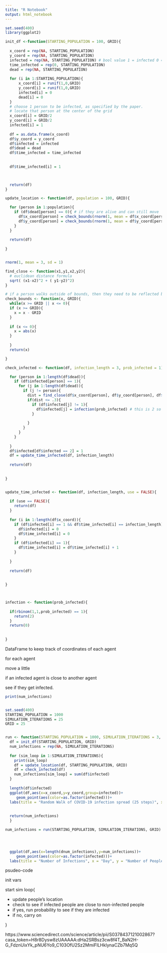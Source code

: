 ---
title: "R Notebook"
output: html_notebook
---

```{r}


set.seed(400)
library(ggplot2)

```




```{r}

init_df <-function(STARTING_POPULATION = 100, GRID){
  
  x_coord = rep(NA, STARTING_POPULATION)
  y_coord = rep(NA, STARTING_POPULATION)
  infected = rep(NA, STARTING_POPULATION) # bool value 1 = infected 0 = not infected
  time_infected = rep(0, STARTING_POPULATION)
  dead = rep(NA, STARTING_POPULATION)
  
  for (i in 1:STARTING_POPULATION){
      x_coord[i] = runif(1,0,GRID)
      y_coord[i] = runif(1,0,GRID)
      infected[i] = 0
      dead[i] = 0
  }
  # choose 1 person to be infected, as specified by the paper.
  # locate that person at the center of the grid
  x_coord[i] = GRID/2
  y_coord[i] = GRID/2
  infected[i] = 1
  
  df = as.data.frame(x_coord)
  df$y_coord = y_coord
  df$infected = infected
  df$dead = dead
  df$time_infected = time_infected
  
  
  df$time_infected[i] = 1
  


  return(df)
}

```


```{r}

update_location <- function(df, population = 100, GRID){

  for (person in 1:population){
    if (df$dead[person] == 0){ # if they are alive and can still move
      df$x_coord[person] = check_bounds(rnorm(1, mean = df$x_coord[person], sd = 0.25), GRID)
      df$y_coord[person] = check_bounds(rnorm(1, mean = df$y_coord[person], sd = 0.25), GRID)
    }
  }
  
  return(df)
  
}



```
```{r}

rnorm(1, mean = 3, sd = 1)


```

```{r}

find_close <- function(x1,y1,x2,y2){
  # euclidean distance formula
  sqrt( (x1-x2)^2 + ( y1-y2)^2)
}

# if a person walks outside of bounds, then they need to be reflected back
check_bounds <- function(x, GRID){
  while(x >= GRID || x <= 0){
  if (x >= GRID){
    x = x - GRID
  }
  
  if (x <= 0){
    x = abs(x)
  }
    
  }
  return(x)

}


```


```{r}

check_infected <- function(df, infection_length = 3, prob_infected = 1){

  for (person in 1:length(df$dead)){
    if (df$infected[person] == 1){
      for (j in 1:length(df$dead)){
        if (j != person){
          dist = find_close(df$x_coord[person], df$y_coord[person], df$x_coord[j], df$y_coord[j])
          if(dist <= .3){
            if (df$infected[j] != 1){
              df$infected[j] = infection(prob_infected) # this is 2 so that a person cannot get infected and infect others in the same 'tick'. (or 0 if they don't get infected)
            }
            
          }
        }
      }
    }
    
  }
  df$infected[df$infected == 2] = 1
  df = update_time_infected(df, infection_length)
  
  return(df)
  
  
}



```

```{r}

update_time_infected <- function(df, infection_length, use = FALSE){
  
  if (use == FALSE){
    return(df)
  }
  
  for (i in 1:length(df$x_coord)){
    if (df$infected[i] == 1 && df$time_infected[i] == infection_length){
      df$infected[i] = 0
      df$time_infected[i] = 0
    }
    if (df$infected[i] == 1){
      df$time_infected[i] = df$time_infected[i] + 1
    }
    
  }
  
  return(df)
  
  
}



infection <- function(prob_infected){
  
  if(rbinom(1,1,prob_infected) == 1){
    return(2)
  }
  return(0)
  
  
}

```






DataFrame to keep track of coordinates of each agent

for each agent

move a little

if an infected agent is close to another agent

see if they get infected.


```{r}




print(num_infections)
```


```{r}

```



```{r}

set.seed(400)
STARTING_POPULATION = 1000
SIMULATION_ITERATIONS = 25
GRID = 25


run <- function(STARTING_POPULATION = 1000, SIMULATION_ITERATIONS = 3, GRID = 100){
  df = init_df(STARTING_POPULATION, GRID)
  num_infections = rep(NA, SIMULATION_ITERATIONS)
  
  for (sim_loop in 1:SIMULATION_ITERATIONS){
    print(sim_loop)
    df = update_location(df, STARTING_POPULATION, GRID)
    df = check_infected(df)
    num_infections[sim_loop] = sum(df$infected)
  }
  
  length(df$infected)
  ggplot(df,aes(x=x_coord,y=y_coord,group=infected))+
     geom_point(aes(color=as.factor(infected)))+
  labs(title = "Random Walk of COVID-19 infection spread (25 steps)", x = "X Coordinate", y = "Y Coordinate", color = "Infected")
  
  
  return(num_infections)
  }

num_infections = run(STARTING_POPULATION, SIMULATION_ITERATIONS, GRID)




  ggplot(df,aes(x=length(dnum_infections),y=num_infections))+
     geom_point(aes(color=as.factor(infected)))+
  labs(title = "Number of Infections", x = "Day", y = "Number of People")


```

psudeo-code



init vars


start sim loop{

- update people's location
- check to see if infected people are close to non-infected people
- if yes, run probability to see if they are infected
- if no, carry on

}

https://www.sciencedirect.com/science/article/pii/S0378437121002867?casa_token=H8r8Dysw8zUAAAAA:dHa2SRBsz3cw8f4T_BaN2H-G_FdznUixYk_pNU6Yo9_C103OfU2Sz2MmiFlLHklynaCZb7Mq5Q





